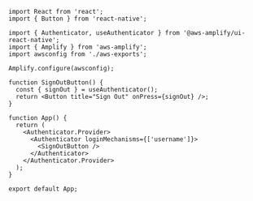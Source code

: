 ```jsx{18}
import React from 'react';
import { Button } from 'react-native';

import { Authenticator, useAuthenticator } from '@aws-amplify/ui-react-native';
import { Amplify } from 'aws-amplify';
import awsconfig from './aws-exports';

Amplify.configure(awsconfig);

function SignOutButton() {
  const { signOut } = useAuthenticator();
  return <Button title="Sign Out" onPress={signOut} />;
}

function App() {
  return (
    <Authenticator.Provider>
      <Authenticator loginMechanisms={['username']}>
        <SignOutButton />
      </Authenticator>
    </Authenticator.Provider>
  );
}

export default App;
```
